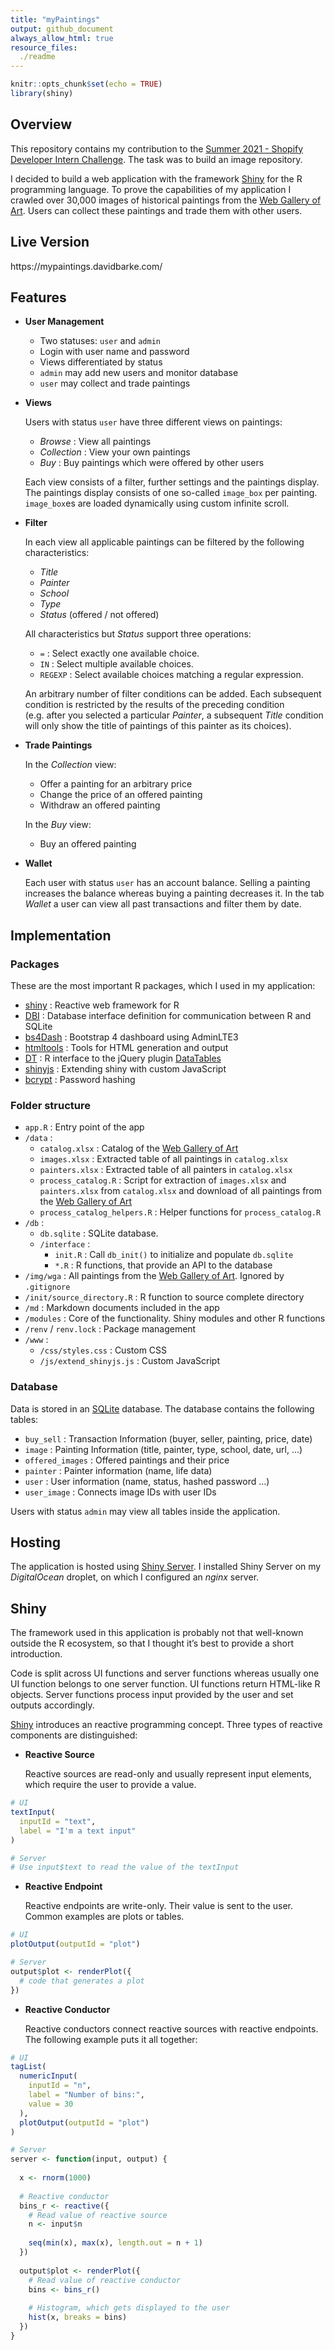 ```yaml
---
title: "myPaintings"
output: github_document
always_allow_html: true
resource_files:
  ./readme
---
```


```r
knitr::opts_chunk$set(echo = TRUE)
library(shiny)
```

## Overview

This repository contains my contribution to the [Summer 2021 - Shopify Developer Intern Challenge](https://docs.google.com/document/d/1ZKRywXQLZWOqVOHC4JkF3LqdpO3Llpfk_CkZPR8bjak/edit). The task was to build an image repository. 

I decided to build a web application with the framework [Shiny](https://shiny.rstudio.com/) for the R programming language. To prove the capabilities of my application I crawled over 30,000 images of historical paintings from the [Web Gallery of Art](https://www.wga.hu/). Users can collect these paintings and trade them with other users.

## Live Version

https://mypaintings.davidbarke.com/

## Features

* **User Management**

  * Two statuses: `user` and `admin`
  * Login with user name and password
  * Views differentiated by status
  * `admin` may add new users and monitor database
  * `user` may collect and trade paintings

* **Views**

  Users with status `user` have three different views on paintings:

  * *Browse* : View all paintings
  * *Collection* : View your own paintings
  * *Buy* : Buy paintings which were offered by other users
  
  Each view consists of a filter, further settings and the paintings display. The paintings display consists of one so-called `image_box` per painting. `image_box`es are loaded dynamically using custom infinite scroll.

* **Filter**
  
  In each view all applicable paintings can be filtered by the following characteristics:
  
  * *Title*
  * *Painter*
  * *School*
  * *Type*
  * *Status* (offered / not offered)
  
  All characteristics but *Status* support three operations:
  
  * `=` : Select exactly one available choice.
  * `IN` : Select multiple available choices. 
  * `REGEXP` : Select available choices matching a regular expression.
  
  An arbitrary number of filter conditions can be added. Each subsequent condition is restricted by the results of the preceding condition (e.g. after you selected a particular *Painter*, a subsequent *Title* condition will only show the title of paintings of this painter as its choices).

* **Trade Paintings**

  In the *Collection* view:
  
  * Offer a painting for an arbitrary price
  * Change the price of an offered painting
  * Withdraw an offered painting
  
  In the *Buy* view:
  
  * Buy an offered painting
  
* **Wallet**

  Each user with status `user` has an account balance. Selling a painting increases the balance whereas buying a painting decreases it. In the tab *Wallet* a user can view all past transactions and filter them by date.

## Implementation

### Packages

These are the most important R packages, which I used in my application:

* [shiny](https://github.com/rstudio/shiny) : Reactive web framework for R
* [DBI](https://github.com/r-dbi/DBI) : Database interface definition for communication between R and SQLite
* [bs4Dash](https://github.com/RinteRface/bs4Dash) : Bootstrap 4 dashboard using AdminLTE3
* [htmltools](https://github.com/rstudio/htmltools) : Tools for HTML generation and output
* [DT](https://github.com/rstudio/DT) : R interface to the jQuery plugin [DataTables](https://datatables.net/)
* [shinyjs](https://github.com/daattali/shinyjs) : Extending shiny with custom JavaScript
* [bcrypt](https://github.com/jeroen/bcrypt) : Password hashing

### Folder structure

* `app.R` : Entry point of the app
* `/data` :
  * `catalog.xlsx` : Catalog of the [Web Gallery of Art](https://www.wga.hu/)
  * `images.xlsx` : Extracted table of all paintings in `catalog.xlsx`
  * `painters.xlsx` : Extracted table of all painters in `catalog.xlsx`
  * `process_catalog.R` : Script for extraction of `images.xlsx` and `painters.xlsx` from `catalog.xlsx` and download of all paintings from the [Web Gallery of Art](https://www.wga.hu/)
  * `process_catalog_helpers.R` : Helper functions for `process_catalog.R`
* `/db` :
  * `db.sqlite` : SQLite database.
  * `/interface` : 
    * `init.R` : Call `db_init()` to initialize and populate `db.sqlite`
    * `*.R` : R functions, that provide an API to the database
* `/img/wga` : All paintings from the [Web Gallery of Art](https://www.wga.hu/). Ignored by `.gitignore`
* `/init/source_directory.R` : R function to source complete directory
* `/md` : Markdown documents included in the app
* `/modules` : Core of the functionality. Shiny modules and other R functions
* `/renv` / `renv.lock` : Package management
* `/www` :
  * `/css/styles.css` : Custom CSS
  * `/js/extend_shinyjs.js` : Custom JavaScript
  
### Database

Data is stored in an [SQLite](https://www.sqlite.org/index.html) database. The database contains the following tables:

* `buy_sell` : Transaction Information (buyer, seller, painting, price, date)
* `image` : Painting Information (title, painter, type, school, date, url, ...)
* `offered_images` : Offered paintings and their price
* `painter` : Painter information (name, life data)
* `user` : User information (name, status, hashed password ...)
* `user_image` : Connects image IDs with user IDs

Users with status `admin` may view all tables inside the application.

## Hosting

The application is hosted using [Shiny Server](https://rstudio.com/products/shiny/shiny-server/). I installed Shiny Server on my *DigitalOcean* droplet, on which I configured an *nginx* server.

## Shiny

The framework used in this application is probably not that well-known outside the R ecosystem, so that I thought it's best to provide a short introduction.

Code is split across UI functions and server functions whereas usually one UI function belongs to one server function. UI functions return HTML-like R objects. Server functions process input provided by the user and set outputs accordingly.

[Shiny](https://shiny.rstudio.com/) introduces an reactive programming concept. Three types of reactive components are distinguished:

* **Reactive Source**

  Reactive sources are read-only and usually represent input elements, which require the user to provide a value. 
  
```r
# UI
textInput(
  inputId = "text",
  label = "I'm a text input"
)

# Server
# Use input$text to read the value of the textInput 
```

* **Reactive Endpoint**

  Reactive endpoints are write-only. Their value is sent to the user. Common examples are plots or tables.
  
```r
# UI
plotOutput(outputId = "plot")

# Server
output$plot <- renderPlot({
  # code that generates a plot
})
```
  
* **Reactive Conductor**

  Reactive conductors connect reactive sources with reactive endpoints. The following example puts it all together:
  
```r
# UI
tagList(
  numericInput(
    inputId = "n",
    label = "Number of bins:",
    value = 30
  ),
  plotOutput(outputId = "plot")
)

# Server
server <- function(input, output) {
  
  x <- rnorm(1000)
  
  # Reactive conductor
  bins_r <- reactive({
    # Read value of reactive source
    n <- input$n
    
    seq(min(x), max(x), length.out = n + 1)
  })
  
  output$plot <- renderPlot({
    # Read value of reactive conductor
    bins <- bins_r()
    
    # Histogram, which gets displayed to the user
    hist(x, breaks = bins)
  })
}
```